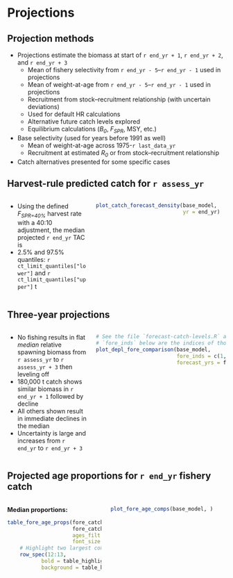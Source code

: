 # Projections

## Projection methods

* Projections estimate the biomass at start of `r end_yr + 1`,
  `r end_yr + 2`, and `r end_yr + 3`
  - Mean of fishery selectivity from `r end_yr - 5`--`r end_yr - 1` used in
    projections
  - Mean of weight-at-age from `r end_yr - 5`--`r end_yr - 1` used in
    projections
  - Recruitment from stock--recruitment relationship (with uncertain deviations)
  - Used for default HR calculations
  - Alternative future catch levels explored
  - Equilibrium calculations (*B~0~*, *F~SPR~*, MSY, etc.)
* Base selectivity (used for years before 1991 as well)
  - Mean of weight-at-age across 1975-`r last_data_yr`
  - Recruitment at estimated *R~0~* or from stock--recruitment relationship
* Catch alternatives presented for some specific cases

## Harvest-rule predicted catch for `r assess_yr`
:::::: {.columns}
::: {.column width="38%"}
* Using the defined *F~SPR=40%~* harvest rate with a 40:10 adjustment, the
  median projected `r end_yr` TAC is \textbf{`r ct_limit_quantiles["median"]` t}
* 2.5% and 97.5% quantiles: `r ct_limit_quantiles["lower"]` and
  `r ct_limit_quantiles["upper"]` t
:::

::: {.column width="62%"}
```r

plot_catch_forecast_density(base_model,
                            yr = end_yr)
```
:::
::::::

## Three-year projections
:::::: {.columns}
::: {.column width="38%"}
* No fishing results in flat *median* relative spawning biomass from
  `r assess_yr` to `r assess_yr + 3` then leveling off
* 180,000 t catch shows similar biomass in `r end_yr + 1` followed by decline
* All others shown result in immediate declines in the median
* Uncertainty is large and increases from `r end_yr` to `r end_yr + 3`
:::

::: {.column width="62%"}
```r

# See the file `forecast-catch-levels.R` at the list called `ct_levels`. The values in
# `fore_inds` below are the indices of those forecast values in that list.
plot_depl_fore_comparison(base_model,
                          fore_inds = c(1, 2, 6, 12, 14),
                          forecast_yrs = forecast_yrs)
```
:::
::::::

## Projected age proportions for `r end_yr` fishery catch
:::::: {.columns}
::: {.column width="45%"}
**Median proportions:**
```r

table_fore_age_props(fore_catch_prop,
                     fore_catch_prop_wt,
                     ages_filt = 1:15,
                     font_size = 8) |> 
    # Highlight two largest cohorts
    row_spec(12:13,
           bold = table_highlight_bold,
           background = table_highlight_color)
```
:::

::: {.column width="55%"}
```r
plot_fore_age_comps(base_model, )
```
:::
::::::
